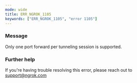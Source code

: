 ```yaml
---
mode: wide
title: ERR_NGROK_1105
keywords: ["ERR_NGROK_1105", "error 1105"]
---
```



### Message

Only one port forward per tunneling session is supported.

<ErrorDetails />

### Further help

If you're having trouble resolving this error, please reach out to [support@ngrok.com](mailto:support@ngrok.com?subject=Help%20with%20ERR_NGROK_1105)
